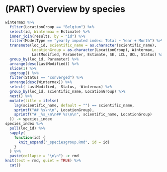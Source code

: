 # (PART) Overview by species {-}

```r
wintermax %>%
  filter(LocationGroup == "Belgium") %>%
  select(id, Wintermax = Estimate) %>%
  inner_join(results, by = "id") %>%
  filter(ModelType == "yearly imputed index: Total ~ Year + Month") %>%
  transmute(loc_id, scientific_name = as.character(scientific_name), 
            LocationGroup = as.character(LocationGroup), Wintermax, 
            LastModified, Parameter, Estimate, SE, LCL, UCL, Status) %>%
  group_by(loc_id, Parameter) %>%
  arrange(desc(LastModified)) %>%
  slice(1) %>%
  ungroup() %>%
  filter(Status == "converged") %>%
  arrange(desc(Wintermax)) %>%
  select(-LastModified, -Status, -Wintermax) %>%
  group_by(loc_id, scientific_name, LocationGroup) %>%
  nest() %>%
  mutate(title = ifelse(
    lag(scientific_name, default = "") == scientific_name, 
    sprintf("## %s\n\n", LocationGroup), 
    sprintf("# _%s_\n\n## %s\n\n", scientific_name, LocationGroup)
  )) -> species_index
species_index %>%
  pull(loc_id) %>%
  sapply(
    function(id) {
      knit_expand("_speciesgroup.Rmd", id = id)
    }
  ) %>%
  paste(collapse = "\n\n") -> rmd
knit(text = rmd, quiet = TRUE) %>%
  cat()
```
